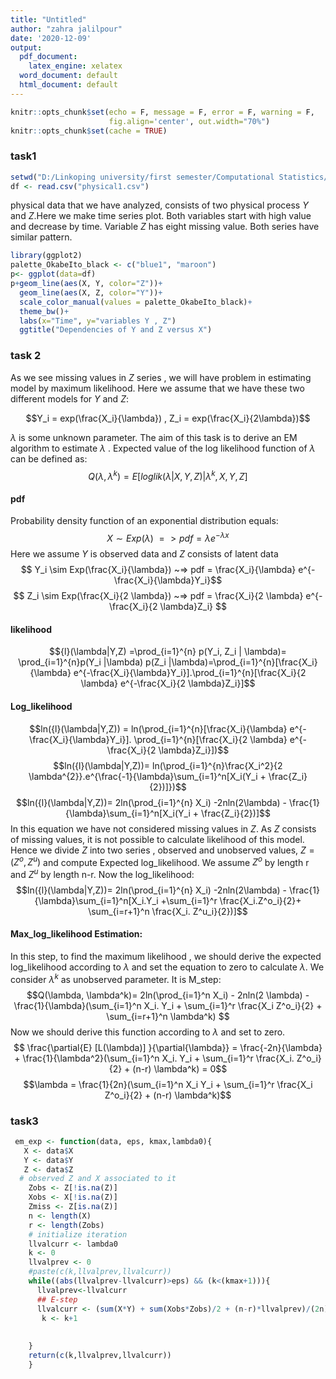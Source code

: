 ---
title: "Untitled"
author: "zahra jalilpour"
date: '2020-12-09'
output:
  pdf_document: 
    latex_engine: xelatex
  word_document: default
  html_document: default
---

```{r setup, include=FALSE}
knitr::opts_chunk$set(echo = F, message = F, error = F, warning = F,
                      fig.align='center', out.width="70%")
knitr::opts_chunk$set(cache = TRUE)
```
### task1
```{r}
setwd("D:/Linkoping university/first semester/Computational Statistics/labs/Labs/Lab6")
df <- read.csv("physical1.csv")
```
physical data that we have analyzed, consists of two physical process $Y$ and $Z$.Here we make time series plot. Both variables start with high value and decrease by time. Variable $Z$ has eight missing value. Both series have similar pattern. 
```{r}
library(ggplot2)
palette_OkabeIto_black <- c("blue1", "maroon")
p<- ggplot(data=df)
p+geom_line(aes(X, Y, color="Z"))+
  geom_line(aes(X, Z, color="Y"))+
  scale_color_manual(values = palette_OkabeIto_black)+
  theme_bw()+
  labs(x="Time", y="variables Y , Z")
  ggtitle("Dependencies of Y and Z versus X")

```

### task 2
As we see missing values in $Z$ series , we will have problem in estimating model by maximum likelihood.
Here we assume that we have these two different models for $Y$ and $Z$:

$$Y_i = exp(\frac{X_i}{\lambda})   , Z_i = exp(\frac{X_i}{2\lambda})$$

$\lambda$ is some unknown parameter.
The aim of this task is to derive an EM algorithm to estimate $\lambda$ .
Expected value of the log likelihood function of $\lambda$ can be defined as:
$$Q(\lambda, \lambda^k) = E[loglik(\lambda | X,Y,Z)|\lambda^k, X,Y,Z]$$

#### pdf
Probability density function of an exponential distribution equals:
$$ X\sim Exp(\lambda)~=> pdf= \lambda e^{-\lambda x}$$
Here we assume $Y$ is observed data and $Z$ consists of latent data
$$ Y_i \sim Exp(\frac{X_i}{\lambda}) ~=> pdf = \frac{X_i}{\lambda} e^{-\frac{X_i}{\lambda}Y_i}$$
$$ Z_i \sim Exp(\frac{X_i}{2 \lambda}) ~=> pdf = \frac{X_i}{2 \lambda} e^{-\frac{X_i}{2 \lambda}Z_i} $$

#### likelihood
$${l}(\lambda|Y,Z) =\prod_{i=1}^{n} p(Y_i, Z_i | \lambda)= \prod_{i=1}^{n}p(Y_i |\lambda) p(Z_i |\lambda)=\prod_{i=1}^{n}[\frac{X_i}{\lambda} e^{-\frac{X_i}{\lambda}Y_i}].\prod_{i=1}^{n}[\frac{X_i}{2 \lambda} e^{-\frac{X_i}{2 \lambda}Z_i}]$$

#### Log_likelihood
$$ln({l}(\lambda|Y,Z)) = ln(\prod_{i=1}^{n}[\frac{X_i}{\lambda} e^{-\frac{X_i}{\lambda}Y_i}]. \prod_{i=1}^{n}[\frac{X_i}{2 \lambda} e^{-\frac{X_i}{2 \lambda}Z_i}])$$
$$ln({l}(\lambda|Y,Z))= ln(\prod_{i=1}^{n}\frac{X_i^2}{2 \lambda^{2}}.e^{\frac{-1}{\lambda}\sum_{i=1}^n[X_i(Y_i + \frac{Z_i}{2})]})$$
$$ln({l}(\lambda|Y,Z))= 2ln(\prod_{i=1}^{n} X_i) -2nln(2\lambda) - \frac{1}{\lambda}\sum_{i=1}^n[X_i(Y_i + \frac{Z_i}{2})]$$
In this equation we have not considered missing values in $Z$. As $Z$ consists of missing values, it is not possible to calculate likelihood of this model. Hence we divide $Z$ into two series , observed and unobserved values, $Z=(Z^o, Z^u)$ and compute Expected log_likelihood. We assume $Z^o$ by length r and $Z^u$ by length n-r.
Now the log_likelihood:
$$ln({l}(\lambda|Y,Z))= 2ln(\prod_{i=1}^{n} X_i) -2nln(2\lambda) - \frac{1}{\lambda}\sum_{i=1}^n[X_i.Y_i +\sum_{i=1}^r \frac{X_i.Z^o_i}{2}+ \sum_{i=r+1}^n \frac{X_i. Z^u_i}{2})]$$ 


#### Max_log_likelihood Estimation:
In this step, to find the maximum likelihood , we should derive the expected log_likelihood according to $\lambda$ and set the equation to zero to calculate $\lambda$. We consider $\lambda^k$ as unobserved parameter. It is M_step:
$$Q(\lambda, \lambda^k)= 2ln(\prod_{i=1}^n X_i) - 2nln(2 \lambda) - \frac{1}{\lambda}(\sum_{i=1}^n X_i. Y_i  + \sum_{i=1}^r \frac{X_i Z^o_i}{2} + \sum_{i=r+1}^n \lambda^k) $$
Now we should derive this function according to $\lambda$ and set to zero.
$$ \frac{\partial{E} [L(\lambda)] }{\partial{\lambda}} = \frac{-2n}{\lambda} + \frac{1}{\lambda^2}(\sum_{i=1}^n X_i. Y_i  + \sum_{i=1}^r \frac{X_i. Z^o_i}{2} + (n-r) \lambda^k) = 0$$
$$\lambda = \frac{1}{2n}(\sum_{i=1}^n X_i Y_i  + \sum_{i=1}^r \frac{X_i Z^o_i}{2} + (n-r) \lambda^k)$$

### task3
```{r}
 em_exp <- function(data, eps, kmax,lambda0){
   X <- data$X
   Y <- data$Y
   Z <- data$Z
  # observed Z and X associated to it
    Zobs <- Z[!is.na(Z)]
    Xobs <- X[!is.na(Z)]
    Zmiss <- Z[is.na(Z)]
    n <- length(X)
    r <- length(Zobs)
    # initialize iteration
    llvalcurr <- lambda0
    k <- 0
    llvalprev <- 0
    #paste(c(k,llvalprev,llvalcurr))
    while((abs(llvalprev-llvalcurr)>eps) && (k<(kmax+1))){
      llvalprev<-llvalcurr
      ## E-step
      llvalcurr <- (sum(X*Y) + sum(Xobs*Zobs)/2 + (n-r)*llvalprev)/(2n)
       k <- k+1
       
      
    }
    return(c(k,llvalprev,llvalcurr))
    }

```



